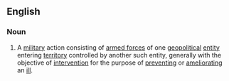 ==English==

===Noun===
{{en-noun}} 

# {{context|military|lang=en}} A [[military]] action consisting of [[armed forces]] of one [[geopolitical]] [[entity]] entering [[territory]] controlled by another such entity, generally with the objective of [[intervention]] for the purpose of [[preventing]] or [[ameliorating]] an [[ill]].